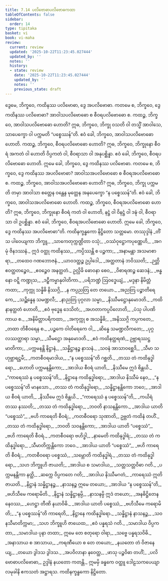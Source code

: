 ```yaml
---
title: 7.14 ပလိဗောဓာပလိဗောဓကထာ
tableOfContents: false
sidebar:
  order: 14
type: tipitaka
basket: vi
book: vi-maha
review:
  current: review
  updated: '2025-10-22T11:23:45.027444'
  updated_by: ''
  notes: ''
  history:
  - state: review
    date: '2025-10-22T11:23:45.027444'
    updated_by: ''
    notes: ''
    previous_state: draft
---
```



<ReviewStatus review={frontmatter.review} showDetails={true} />

<HypothesisAnnotation frontmatter={frontmatter} />

<DynamicBreadcrumb />

<Division number="325" book="vi-maha" e="ch" v="3" p="373">

<Paragraph number="1524" book="vi-maha">
ဒွေမေ, ဘိက္ခဝေ, ကထိနဿ ပလိဗောဓာ, ဒွေ အပလိဗောဓာ. ကတမေ စ, ဘိက္ခဝေ, ဒွေ ကထိနဿ ပလိဗောဓာ? အာဝါသပလိဗောဓော စ စီဝရပလိဗောဓော စ. ကထဉ္စ, ဘိက္ခဝေ, အာဝါသပလိဗောဓော ဟောတိ? ဣဓ, ဘိက္ခဝေ, ဘိက္ခု ဝသတိ ဝါ တသ္မိံ အာဝါသေ, သာပေက္ခော ဝါ ပက္ကမတိ “ပစ္စေဿန်”တိ. ဧဝံ ခေါ, ဘိက္ခဝေ, အာဝါသပလိဗောဓော ဟောတိ. ကထဉ္စ, ဘိက္ခဝေ, စီဝရပလိဗောဓော ဟောတိ? ဣဓ, ဘိက္ခဝေ, ဘိက္ခုနော စီဝရံ အကတံ ဝါ ဟောတိ ဝိပ္ပကတံ ဝါ, စီဝရာသာ ဝါ အနုပစ္ဆိန္နာ. ဧဝံ ခေါ, ဘိက္ခဝေ, စီဝရပလိဗောဓော ဟောတိ. ဣမေ ခေါ, ဘိက္ခဝေ, ဒွေ ကထိနဿ ပလိဗောဓာ.
</Paragraph>

<Paragraph number="1525" book="vi-maha">
ကတမေ စ, ဘိက္ခဝေ, ဒွေ ကထိနဿ အပလိဗောဓာ? အာဝါသအပလိဗောဓော စ စီဝရအပလိဗောဓော စ. ကထဉ္စ, ဘိက္ခဝေ, အာဝါသအပလိဗောဓော ဟောတိ? ဣဓ, ဘိက္ခဝေ, ဘိက္ခု ပက္ကမတိ တမှာ အာဝါသာ စတ္တေန ဝန္တေန မုတ္တေန အနပေက္ခော “န ပစ္စေဿန်”တိ. ဧဝံ ခေါ, ဘိက္ခဝေ, အာဝါသအပလိဗောဓော ဟောတိ. ကထဉ္စ, ဘိက္ခဝေ, စီဝရအပလိဗောဓော ဟောတိ? ဣဓ, ဘိက္ခဝေ, ဘိက္ခုနော စီဝရံ ကတံ ဝါ ဟောတိ, နဋ္ဌံ ဝါ ဝိနဋ္ဌံ ဝါ ဒဍ္ဎံ ဝါ, စီဝရာသာ ဝါ ဥပစ္ဆိန္နာ. ဧဝံ ခေါ, ဘိက္ခဝေ, စီဝရအပလိဗောဓော ဟောတိ. ဣမေ ခေါ, ဘိက္ခဝေ, ဒွေ ကထိနဿ အပလိဗောဓာ”တိ.

</Paragraph>
</Division>

<Paragraph number="1526" type="center" book="vi-maha">
ကထိနက္ခန္ဓကော နိဋ္ဌိတော သတ္တမော.



</Paragraph>

<Paragraph number="1527" type="center" book="vi-maha">
တဿုဒ္ဒါနံ


</Paragraph>

<Paragraph number="1528" type="verses" book="vi-maha">
_တိံသ ပါဝေယျကာ ဘိက္ခူ,_  
_သာကေတုက္ကဏ္ဌိတာ ဝသုံ;_  
_ဝဿံဝုဋ္ဌောကပုဏ္ဏေဟိ,_  
_အဂမုံ ဇိနဒဿနံ._  

</Paragraph>

<Paragraph number="1529" type="verses" book="vi-maha">
ဣဒံ ဝတ္ထု ကထိနဿ,_  
_ကပ္ပိဿန္တိ စ ပဉ္စကာ;_  
_အနာမန္တာ အသမာစာရာ,_  
_တထေဝ ဂဏဘောဇနံ._  

</Paragraph>

<Paragraph number="1530" type="verses" book="vi-maha">
_ယာဝဒတ္ထဉ္စ ဥပ္ပါဒေါ,_  
_အတ္ထတာနံ ဘဝိဿတိ;_  
_ဉတ္တိ ဧဝတ္ထတဉ္စေဝ,_  
_ဧဝဉ္စေဝ အနတ္ထတံ._  

</Paragraph>

<Paragraph number="1531" type="verses" book="vi-maha">
ဥလ္လိခိ ဓောဝနာ စေဝ,_  
_ဝိစာရဏဉ္စ ဆေဒနံ;_  
_ဗန္ဓနော ဝဋ္ဋိ ကဏ္ဍုသ,_  
_ဒဠှီကမ္မာနုဝါတိကာ._  

</Paragraph>

<Paragraph number="1532" type="verses" book="vi-maha">
_ပရိဘဏ္ဍံ ဩဝဒ္ဓေယျံ,_  
_မဒ္ဒနာ နိမိတ္တံ ကထာ;_  
_ကုက္ကု သန္နိဓိ နိဿဂ္ဂိ,_  
_န ကပ္ပညတြ တေ တယော._  

</Paragraph>

<Paragraph number="1533" type="verses" book="vi-maha">
_အညတြ ပဉ္စာတိရေကေ,_  
_သဉ္ဆိန္နေန သမဏ္ဍလီ;_  
_နာညတြ ပုဂ္ဂလာ သမ္မာ,_  
_နိဿီမဋ္ဌောနုမောဒတိ._  

</Paragraph>

<Paragraph number="1534" type="verses" book="vi-maha">
_ကထိနာနတ္ထတံ ဟောတိ,_  
_ဧဝံ ဗုဒ္ဓေန ဒေသိတံ;_  
_အဟတာကပ္ပပိလောတိ,_  
_ပံသု ပါပဏိကာယ စ._  

</Paragraph>

<Paragraph number="1535" type="verses" book="vi-maha">
_အနိမိတ္တာပရိကထာ,_  
_အကုက္ကု စ အသန္နိဓိ;_  
_အနိဿဂ္ဂိ ကပ္ပကတေ,_  
_တထာ တိစီဝရေန စ._  

</Paragraph>

<Paragraph number="1536" type="verses" book="vi-maha">
_ပဉ္စကေ ဝါတိရေကေ ဝါ,_  
_ဆိန္နေ သမဏ္ဍလီကတေ;_  
_ပုဂ္ဂလဿတ္ထာရာ သမ္မာ,_  
_သီမဋ္ဌော အနုမောဒတိ._  

</Paragraph>

<Paragraph number="1537" type="verses" book="vi-maha">
_ဧဝံ ကထိနတ္ထရဏံ,_  
ဥဗ္ဘာရဿဋ္ဌမာတိကာ;_  
_ပက္ကမနန္တိ နိဋ္ဌာနံ,_  
_သန္နိဋ္ဌာနဉ္စ နာသနံ._  

</Paragraph>

<Paragraph number="1538" type="verses" book="vi-maha">
_သဝနံ အာသာဝစ္ဆေဒိ,_  
_သီမာ သဟုဗ္ဘာရဋ္ဌမီ;_  
_ကတစီဝရမာဒါယ,_  
_“န ပစ္စေဿန်”တိ ဂစ္ဆတိ._  

</Paragraph>

<Paragraph number="1539" type="verses" book="vi-maha">
_တဿ တံ ကထိနုဒ္ဓါရော,_  
_ဟောတိ ပက္ကမနန္တိကော;_  
_အာဒါယ စီဝရံ ယာတိ,_  
_နိဿီမေ ဣဒံ စိန္တယိ._  

</Paragraph>

<Paragraph number="1540" type="verses" book="vi-maha">
_“ကာရေဿံ န ပစ္စေဿန်”တိ,_  
_နိဋ္ဌာနေ ကထိနုဒ္ဓါရော;_  
_အာဒါယ နိဿီမံ နေဝ,_  
_“န ပစ္စေဿန်”တိ မာနသော._  

</Paragraph>

<Paragraph number="1541" type="verses" book="vi-maha">
_တဿ တံ ကထိနုဒ္ဓါရော,_  
_သန္နိဋ္ဌာနန္တိကော ဘဝေ;_  
_အာဒါယ စီဝရံ ယာတိ,_  
_နိဿီမေ ဣဒံ စိန္တယိ._  

</Paragraph>

<Paragraph number="1542" type="verses" book="vi-maha">
_“ကာရေဿံ န ပစ္စေဿန်”တိ,_  
_ကယိရံ တဿ နဿတိ;_  
_တဿ တံ ကထိနုဒ္ဓါရော,_  
_ဘဝတိ နာသနန္တိကော._  

</Paragraph>

<Paragraph number="1543" type="verses" book="vi-maha">
_အာဒါယ ယာတိ “ပစ္စေဿံ”,_  
_ဗဟိ ကာရေတိ စီဝရံ;_  
_ကတစီဝရော သုဏာတိ,_  
ဥဗ္ဘတံ ကထိနံ တဟိံ._  

</Paragraph>

<Paragraph number="1544" type="verses" book="vi-maha">
_တဿ တံ ကထိနုဒ္ဓါရော,_  
_ဘဝတိ သဝနန္တိကော;_  
_အာဒါယ ယာတိ “ပစ္စေဿံ”,_  
_ဗဟိ ကာရေတိ စီဝရံ._  

</Paragraph>

<Paragraph number="1545" type="verses" book="vi-maha">
_ကတစီဝရော ဗဟိဒ္ဓါ,_  
_နာမေတိ ကထိနုဒ္ဓါရံ;_  
_တဿ တံ ကထိနုဒ္ဓါရော,_  
_သီမာတိက္ကန္တိကော ဘဝေ._  

</Paragraph>

<Paragraph number="1546" type="verses" book="vi-maha">
_အာဒါယ ယာတိ “ပစ္စေဿံ”,_  
_ဗဟိ ကာရေတိ စီဝရံ;_  
_ကတစီဝရော ပစ္စေဿံ,_  
_သမ္ဘောတိ ကထိနုဒ္ဓါရံ._  

</Paragraph>

<Paragraph number="1547" type="verses" book="vi-maha">
_တဿ တံ ကထိနုဒ္ဓါရော,_  
_သဟ ဘိက္ခူဟိ ဇာယတိ;_  
_အာဒါယ စ သမာဒါယ,_  
_သတ္တသတ္တဝိဓာ ဂတိ._  

</Paragraph>

<Paragraph number="1548" type="verses" book="vi-maha">
_ပက္ကမနန္တိကာ နတ္ထိ,_  
_ဆက္ကေ ဝိပ္ပကတေ ဂတိ;_  
_အာဒါယ နိဿီမဂတံ,_  
_ကာရေဿံ ဣတိ ဇာယတိ._  

</Paragraph>

<Paragraph number="1549" type="verses" book="vi-maha">
_နိဋ္ဌာနံ သန္နိဋ္ဌာနဉ္စ,_  
_နာသနဉ္စ ဣမေ တယော;_  
_အာဒါယ “န ပစ္စေဿန်”တိ,_  
_ဗဟိသီမေ ကရောမိတိ._  

</Paragraph>

<Paragraph number="1550" type="verses" book="vi-maha">
_နိဋ္ဌာနံ သန္နိဋ္ဌာနမ္ပိ,_  
_နာသနမ္ပိ ဣဒံ တယော;_  
_အနဓိဋ္ဌိတေန နေဝဿ,_  
_ဟေဋ္ဌာ တီဏိ နယာဝိဓိ._  

</Paragraph>

<Paragraph number="1551" type="verses" book="vi-maha">
_အာဒါယ ယာတိ ပစ္စေဿံ,_  
_ဗဟိသီမေ ကရောမိတိ;_  
_“န ပစ္စေဿန်”တိ ကာရေတိ,_  
_နိဋ္ဌာနေ ကထိနုဒ္ဓါရော._  

</Paragraph>

<Paragraph number="1552" type="verses" book="vi-maha">
_သန္နိဋ္ဌာနံ နာသနဉ္စ,_  
_သဝနသီမာတိက္ကမာ;_  
_သဟ ဘိက္ခူဟိ ဇာယေထ,_  
_ဧဝံ ပန္နရသံ ဂတိ._  

</Paragraph>

<Paragraph number="1553" type="verses" book="vi-maha">
_သမာဒါယ ဝိပ္ပကတာ,_  
_သမာဒါယ ပုနာ တထာ;_  
ဣမေ တေ စတုရော ဝါရာ,_  
_သဗ္ဗေ ပန္နရသဝိဓိ._  

</Paragraph>

<Paragraph number="1554" type="verses" book="vi-maha">
_အနာသာယ စ အာသာယ,_  
_ကရဏီယော စ တေ တယော;_  
_နယတော တံ ဝိဇာနေယျ,_  
_တယော ဒွါဒသ ဒွါဒသ._  

</Paragraph>

<Paragraph number="1555" type="verses" book="vi-maha">
_အပဝိလာနာ နဝေတ္ထ,_  
_ဖာသု ပဉ္စဝိဓာ တဟိံ;_  
_ပလိဗောဓာပလိဗောဓာ,_  
ဥဒ္ဒါနံ နယတော ကတန္တိ._  

</Paragraph>

<Paragraph number="1556" type="center" book="vi-maha">
ဣမမှိ ခန္ဓကေ ဝတ္ထူ ဒေါဠသကပေယျာလမုခါနိ ဧကသတံ အဋ္ဌာရသ.

</Paragraph>

<Paragraph number="1557" type="center" book="vi-maha">
ကထိနက္ခန္ဓကော နိဋ္ဌိတော.
</Paragraph>